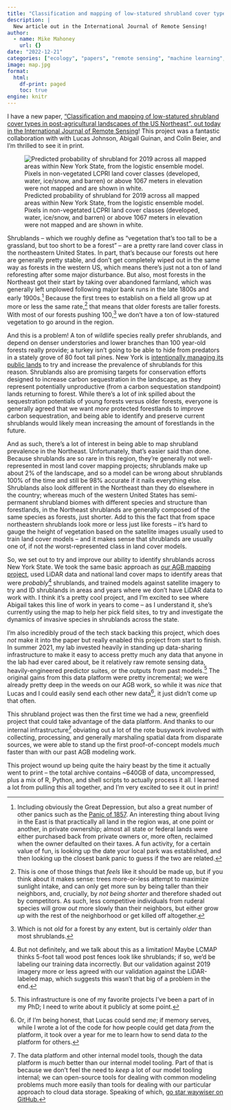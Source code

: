 ```yaml
---
title: "Classification and mapping of low-statured shrubland cover types in post-agricultural landscapes of the US Northeast"
description: |
  New article out in the International Journal of Remote Sensing!
author:
  - name: Mike Mahoney
    url: {}
date: "2022-12-21"
categories: ["ecology", "papers", "remote sensing", "machine learning", "earth science", "environmental science", "shrubland"]
image: map.jpg
format: 
  html:
    df-print: paged
    toc: true
engine: knitr
---
```


I have a new paper, ["Classification and mapping of low-statured shrubland cover types in post-agricultural landscapes of the US Northeast", out today in the International Journal of Remote Sensing](https://doi.org/10.1080/01431161.2022.2155086)! This project was a fantastic collaboration with with Lucas Johnson, Abigail Guinan, and Colin Beier, and I'm thrilled to see it in print.

![Predicted probability of shrubland for 2019 across all mapped areas within New York State, from the logistic ensemble model. Pixels in non-vegetated LCPRI land cover classes (developed, water, ice/snow, and barren) or above 1067 meters in elevation were not mapped and are shown in white.](map.jpg){fig-alt="A map of predicted shrubland probabilities for all of New York State."}

Shrublands -- which we roughly define as "vegetation that's too tall to be a grassland, but too short to be a forest" -- are a pretty rare land cover class in the northeastern United States. In part, that's because our forests out here are generally pretty stable, and don't get completely wiped out in the same way as forests in the western US, which means there's just not a ton of land reforesting after some major disturbance. But also, most forests in the Northeast got their start by taking over abandoned farmland, which was generally left unplowed following major bank runs in the late 1800s and early 1900s.^[Including obviously the Great Depression, but also a great number of other panics such as the [Panic of 1857](https://en.wikipedia.org/wiki/Panic_of_1857). An interesting thing about living in the East is that practically all land in the region was, at one point or another, in private ownership; almost all state or federal lands were either purchased back from private owners or, more often, reclaimed when the owner defaulted on their taxes. A fun activity, for a certain value of fun, is looking up the date your local park was established, and then looking up the closest bank panic to guess if the two are related.] Because the first trees to establish on a field all grow up at more or less the same rate,^[This is one of those things that *feels* like it should be made up, but if you think about it makes sense: trees more-or-less attempt to maximize sunlight intake, and can only get more sun by being taller than their neighbors, and, crucially, by *not being shorter* and therefore shaded out by competitors. As such, less competitive individuals from ruderal species will grow *out* more slowly than their neighbors, but either grow *up* with the rest of the neighborhood or get killed off altogether.] that means that older forests are taller forests. With most of our forests pushing 100,^[Which is not *old* for a forest by any extent, but is certainly *older* than most shrublands.] we don't have a ton of low-statured vegetation to go around in the region.

And this is a problem! A ton of wildlife species really prefer shrublands, and depend on denser understories and lower branches than 100 year-old forests really provide; a turkey isn't going to be able to hide from predators in a stately grove of 80 foot tall pines. New York is [intentionally managing its public lands](https://www.dec.ny.gov/outdoor/104218.html) to try and increase the prevalence of shrublands for this reason. Shrublands also are promising targets for conservation efforts designed to increase carbon sequestration in the landscape, as they represent potentially unproductive (from a carbon sequestation standpoint) lands returning to forest. While there's a lot of ink spilled about the sequestration potentials of young forests versus older forests, everyone is generally agreed that we want *more* protected forestlands to improve carbon sequestration, and being able to identify and preserve current shrublands would likely mean increasing the amount of forestlands in the future.

And as such, there's a lot of interest in being able to map shrubland prevalence in the Northeast. Unfortunately, that's easier said than done. Because shrublands are so rare in this region, they're generally not well-represented in most land cover mapping projects; shrublands make up about 2% of the landscape, and so a model can be wrong about shrublands 100% of the time and still be 98% accurate if it nails everything else. Shrublands also look different in the Northeast than they do elsewhere in the country; whereas much of the western United States has semi-permanent shrubland biomes with different species and structure than forestlands, in the Northeast shrublands are generally composed of the same species as forests, just shorter. Add to this the fact that from space northeastern shrublands look more or less just like forests -- it's hard to gauge the height of vegetation based on the satellite images usually used to train land cover models -- and it makes sense that shrublands are usually one of, if not *the* worst-represented class in land cover models.

So, we set out to try and improve our ability to identify shrublands across New York State. We took the same basic approach as [our AGB mapping project](2022-11-07-agb/), used LiDAR data and national land cover maps to identify areas that were *probably*^[But not definitely, and we talk about this as a limitation! Maybe LCMAP thinks 5-foot tall wood post fences look like shrublands; if so, we'd be labeling our training data incorrectly. But our validation against 2019 imagery more or less agreed with our validation against the LiDAR-labeled map, which suggests this wasn't that big of a problem in the end.] shrublands, and trained models against satellite imagery to try and ID shrublands in areas and years where we don't have LiDAR data to work with. I think it's a pretty cool project, and I'm excited to see where Abigail takes this line of work in years to come -- as I understand it, she's currently using the map to help her pick field sites, to try and investigate the dynamics of invasive species in shrublands across the state.

I'm also incredibly proud of the tech stack backing this project, which does *not* make it into the paper but really enabled this project from start to finish. In summer 2021, my lab invested heavily in standing up data-sharing infrastructure to make it easy to access pretty much any data that anyone in the lab had ever cared about, be it relatively raw remote sensing data, heavily-engineered predictor suites, or the outputs from past models.^[This infrastructure is one of my favorite projects I've been a part of in my PhD; I need to write about it publicly at some point.] The original gains from this data platform were pretty incremental; we were already pretty deep in the weeds on our AGB work, so while it was *nice* that Lucas and I could easily send each other new data^[Or, if I'm being honest, that Lucas could send *me*; if memory serves, while I wrote a lot of the code for how people could get data *from* the platform, it took over a year for me to learn how to send data *to* the platform for others.], it just didn't come up that often.

This shrubland project was then the first time we had a new, greenfield project that could take advantage of the data platform. And thanks to our internal infrastructure^[The data platform and other internal model tools, though the data platform is *much* better than our internal model tooling. Part of that is because we don't feel the need to *keep* a lot of our model tooling internal; we can open-source tools for dealing with common modeling problems much more easily than tools for dealing with our particular approach to cloud data storage. Speaking of which, [go star waywiser on GitHub.](https://github.com/mikemahoney218/waywiser/)] obviating out a lot of the rote busywork involved with collecting, processing, and generally marshaling spatial data from disparate sources, we were able to stand up the first proof-of-concept models *much* faster than with our past AGB modeling work.

This project wound up being quite the hairy beast by the time it actually went to print -- the total archive contains \~640GB of data, uncompressed, plus a mix of R, Python, and shell scripts to actually process it all. I learned a lot from pulling this all together, and I'm very excited to see it out in print!
